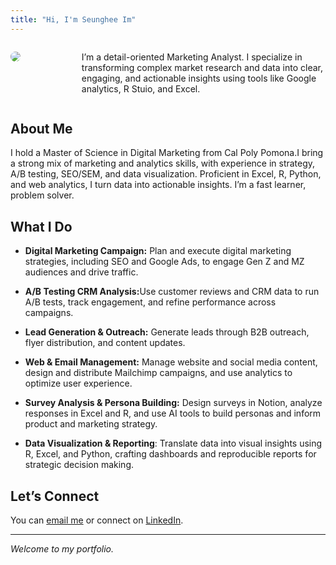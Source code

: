 ```yaml
---
title: "Hi, I'm Seunghee Im"
---
```


::: columns
::: {.column width="30%"}
![](images/IMG_0340-01.jpeg){style="border-radius: 50%;"}
:::

::: {.column width="70%" style="padding-left: 3rem;"}
I'm a detail-oriented Marketing Analyst. I specialize in transforming complex market research and data into clear, engaging, and actionable insights using tools like Google analytics, R Stuio, and Excel.
:::
:::

## About Me

I hold a [Master of Science in Digital Marketing]{.highlight} from Cal Poly Pomona.I bring a strong mix of marketing and analytics skills, with experience in strategy, A/B testing, SEO/SEM, and data visualization. Proficient in Excel, R, Python, and web analytics, I turn data into actionable insights. I'm a fast learner, problem solver.

## What I Do

-   **Digital Marketing Campaign:** Plan and execute digital marketing strategies, including SEO and Google Ads, to engage Gen Z and MZ audiences and drive traffic.

-   **A/B Testing CRM Analysis:**Use customer reviews and CRM data to run A/B tests, track engagement, and refine performance across campaigns.

-   **Lead Generation & Outreach:** Generate leads through B2B outreach, flyer distribution, and content updates.

-   **Web & Email Management:** Manage website and social media content, design and distribute Mailchimp campaigns, and use analytics to optimize user experience.

-   **Survey Analysis & Persona Building:** Design surveys in Notion, analyze responses in Excel and R, and use AI tools to build personas and inform product and marketing strategy.

-   **Data Visualization & Reporting**: Translate data into visual insights using R, Excel, and Python, crafting dashboards and reproducible reports for strategic decision making.

## Let's Connect

You can [email me](mailto:seungheeim@cpp.edu) or connect on [LinkedIn](https://www.linkedin.com/in/seunghee-im-3a383a237/).

------------------------------------------------------------------------

*Welcome to my portfolio.*
